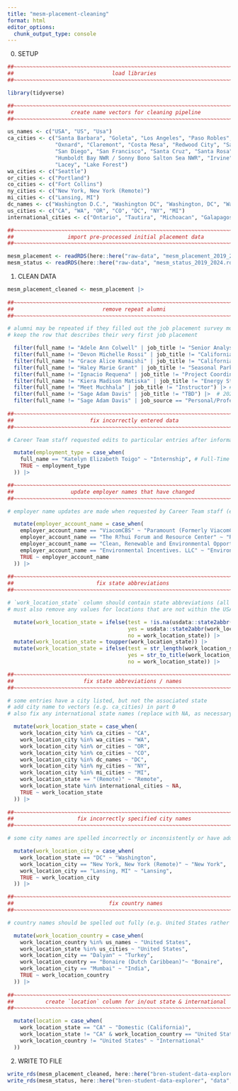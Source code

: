 ```yaml
---
title: "mesm-placement-cleaning"
format: html
editor_options: 
  chunk_output_type: console
---
```


0. SETUP

```r
##~~~~~~~~~~~~~~~~~~~~~~~~~~~~~~~~~~~~~~~~~~~~~~~~~~~~~~~~~~~~~~~~~~~~~~~~~~~~~~
##                               load libraries                             ----
##~~~~~~~~~~~~~~~~~~~~~~~~~~~~~~~~~~~~~~~~~~~~~~~~~~~~~~~~~~~~~~~~~~~~~~~~~~~~~~

library(tidyverse)

##~~~~~~~~~~~~~~~~~~~~~~~~~~~~~~~~~~~~~~~~~~~~~~~~~~~~~~~~~~~~~~~~~~~~~~~~~~~~~~
##                  create name vectors for cleaning pipeline               ----
##~~~~~~~~~~~~~~~~~~~~~~~~~~~~~~~~~~~~~~~~~~~~~~~~~~~~~~~~~~~~~~~~~~~~~~~~~~~~~~

us_names <- c("USA", "US", "Usa")
ca_cities <- c("Santa Barbara", "Goleta", "Los Angeles", "Paso Robles", 
               "Oxnard", "Claremont", "Costa Mesa", "Redwood City", "Sacramento",
               "San Diego", "San Francisco", "Santa Cruz", "Santa Rosa", "Ventura",
               "Humboldt Bay NWR / Sonny Bono Salton Sea NWR", "Irvine", "Rosemead",
               "Lacey", "Lake Forest")
wa_cities <- c("Seattle")
or_cities <- c("Portland")
co_cities <- c("Fort Collins")
ny_cities <- c("New York, New York (Remote)")
mi_cities <- c("Lansing, MI")
dc_names <- c("Washington D.C.", "Washington DC", "Washington, DC", "Washington. DC", "Washington")
us_cities <- c("CA", "WA", "OR", "CO", "DC", "NY", "MI")
international_cities <- c("Ontario", "Tautira", "Michoacan", "Galapagos", "Bonaire", "Maharashtra", "N/A")

##~~~~~~~~~~~~~~~~~~~~~~~~~~~~~~~~~~~~~~~~~~~~~~~~~~~~~~~~~~~~~~~~~~~~~~~~~~~~~~
##                 import pre-processed initial placement data              ----
##~~~~~~~~~~~~~~~~~~~~~~~~~~~~~~~~~~~~~~~~~~~~~~~~~~~~~~~~~~~~~~~~~~~~~~~~~~~~~~

mesm_placement <- readRDS(here::here("raw-data", "mesm_placement_2019_2024.rds")) 
mesm_status <- readRDS(here::here("raw-data", "mesm_status_2019_2024.rds"))
```

1. CLEAN DATA

```r
mesm_placement_cleaned <- mesm_placement |> 
  
##~~~~~~~~~~~~~~~~~~~~~~~~~~~~~~~~~~~~~~~~~~~~~~~~~~~~~~~~~~~~~~~~~~~~~~~~~~~~~~
##                            remove repeat alumni                          ----
##~~~~~~~~~~~~~~~~~~~~~~~~~~~~~~~~~~~~~~~~~~~~~~~~~~~~~~~~~~~~~~~~~~~~~~~~~~~~~~

# alumni may be repeated if they filled out the job placement survey more than once when getting a new job
# keep the row that describes their very first job placement 

  filter(full_name != "Adele Ann Colwell" | job_title != "Senior Analyst, Social Impact & Sustainability") |> # 2024
  filter(full_name != "Devon Michelle Rossi" | job_title != "California Sea Grant Fellow") |> # 2023
  filter(full_name != "Grace Alice Kumaishi" | job_title != "California Sea Grant Fellow") |> # 2022
  filter(full_name != "Haley Marie Grant" | job_title != "Seasonal Park Aide") |> # 2021
  filter(full_name != "Ignacio Requena" | job_title != "Project Coordinator") |> # 2024
  filter(full_name != "Kiera Madison Matiska" | job_title != "Energy Strategy Analyst 1") |> # 2023
  filter(full_name != "Meet Muchhala" | job_title != "Instructor") |> # 2024
  filter(full_name != "Sage Adam Davis" | job_title != "TBD") |>  # 2024
  filter(full_name != "Sage Adam Davis" | job_source == "Personal/Professional Contact") |> # 2024; SD repeated 3x
  
##~~~~~~~~~~~~~~~~~~~~~~~~~~~~~~~~~~~~~~~~~~~~~~~~~~~~~~~~~~~~~~~~~~~~~~~~~~~~~~
##                        fix incorrectly entered data                      ----
##~~~~~~~~~~~~~~~~~~~~~~~~~~~~~~~~~~~~~~~~~~~~~~~~~~~~~~~~~~~~~~~~~~~~~~~~~~~~~~

# Career Team staff requested edits to particular entries after information was entered incorrectly by student submitters

  mutate(employment_type = case_when(
    full_name == "Katelyn Elizabeth Toigo" ~ "Internship", # Full-Time > Internship; requested by K.Birney 2023-02-16
    TRUE ~ employment_type
  )) |> 

##~~~~~~~~~~~~~~~~~~~~~~~~~~~~~~~~~~~~~~~~~~~~~~~~~~~~~~~~~~~~~~~~~~~~~~~~~~~~~~
##                  update employer names that have changed                 ----
##~~~~~~~~~~~~~~~~~~~~~~~~~~~~~~~~~~~~~~~~~~~~~~~~~~~~~~~~~~~~~~~~~~~~~~~~~~~~~~

# employer name updates are made when requested by Career Team staff (e.g. K.Birney requested ViacomCBS update on 2023-02-16)

  mutate(employer_account_name = case_when(
    employer_account_name == "ViacomCBS" ~ "Paramount (Formerly ViacomCSB)",
    employer_account_name == "The R?hui Forum and Resource Center" ~ "Rāhui Forum and Resource Center",
    employer_account_name == "Clean, Renewable and Environmental Opportunities (CREO)CREO" ~ "Clean, Renewable and Environmental Opportunities (CREO)",
    employer_account_name == "Environmental Incentives. LLC" ~ "Environmental Incentives, LLC",
    TRUE ~ employer_account_name
  )) |> 
  
##~~~~~~~~~~~~~~~~~~~~~~~~~~~~~~~~~~~~~~~~~~~~~~~~~~~~~~~~~~~~~~~~~~~~~~~~~~~~~~
##                          fix state abbreviations                         ----
##~~~~~~~~~~~~~~~~~~~~~~~~~~~~~~~~~~~~~~~~~~~~~~~~~~~~~~~~~~~~~~~~~~~~~~~~~~~~~~

# `work_location_state` column should contain state abbreviations (all capitalized)
# must also remove any values for locations that are not within the USA

  mutate(work_location_state = ifelse(test = !is.na(usdata::state2abbr(work_location_state)),
                                      yes = usdata::state2abbr(work_location_state),
                                      no = work_location_state)) |> 
  mutate(work_location_state = toupper(work_location_state)) |> 
  mutate(work_location_state = ifelse(test = str_length(work_location_state) > 2,
                                      yes = str_to_title(work_location_state),
                                      no = work_location_state)) |> 

##~~~~~~~~~~~~~~~~~~~~~~~~~~~~~~~~~~~~~~~~~~~~~~~~~~~~~~~~~~~~~~~~~~~~~~~~~~~~~~
##                      fix state abbreviations / names                     ----
##~~~~~~~~~~~~~~~~~~~~~~~~~~~~~~~~~~~~~~~~~~~~~~~~~~~~~~~~~~~~~~~~~~~~~~~~~~~~~~

# some entries have a city listed, but not the associated state
# add city name to vectors (e.g. ca_cities) in part 0
# also fix any international state names (replace with NA, as necessary)

  mutate(work_location_state = case_when(
    work_location_city %in% ca_cities ~ "CA",
    work_location_city %in% wa_cities ~ "WA",
    work_location_city %in% or_cities ~ "OR",
    work_location_city %in% co_cities ~ "CO",
    work_location_city %in% dc_names ~ "DC",
    work_location_city %in% ny_cities ~ "NY",
    work_location_city %in% mi_cities ~ "MI",
    work_location_state == "(Remote)" ~ "Remote",
    work_location_state %in% international_cities ~ NA,
    TRUE ~ work_location_state
  )) |> 
  
##~~~~~~~~~~~~~~~~~~~~~~~~~~~~~~~~~~~~~~~~~~~~~~~~~~~~~~~~~~~~~~~~~~~~~~~~~~~~~~
##                    fix incorrectly specified city names                  ----
##~~~~~~~~~~~~~~~~~~~~~~~~~~~~~~~~~~~~~~~~~~~~~~~~~~~~~~~~~~~~~~~~~~~~~~~~~~~~~~

# some city names are spelled incorrectly or inconsistently or have additional text that should be removed

  mutate(work_location_city = case_when(
    work_location_state == "DC" ~ "Washington",
    work_location_city == "New York, New York (Remote)" ~ "New York",
    work_location_city == "Lansing, MI" ~ "Lansing",
    TRUE ~ work_location_city
  )) |> 

##~~~~~~~~~~~~~~~~~~~~~~~~~~~~~~~~~~~~~~~~~~~~~~~~~~~~~~~~~~~~~~~~~~~~~~~~~~~~~~
##                              fix country names                           ----
##~~~~~~~~~~~~~~~~~~~~~~~~~~~~~~~~~~~~~~~~~~~~~~~~~~~~~~~~~~~~~~~~~~~~~~~~~~~~~~

# country names should be spelled out fully (e.g. United States rather than US or USA)

  mutate(work_location_country = case_when(
    work_location_country %in% us_names ~ "United States",
    work_location_state %in% us_cities ~ "United States",
    work_location_city == "Dalyan" ~ "Turkey",
    work_location_country == "Bonaire (Dutch Caribbean)"~ "Bonaire",
    work_location_city == "Mumbai" ~ "India",
    TRUE ~ work_location_country
  )) |> 
    
##~~~~~~~~~~~~~~~~~~~~~~~~~~~~~~~~~~~~~~~~~~~~~~~~~~~~~~~~~~~~~~~~~~~~~~~~~~~~~~
##          create `location` column for in/out state & international       ----
##~~~~~~~~~~~~~~~~~~~~~~~~~~~~~~~~~~~~~~~~~~~~~~~~~~~~~~~~~~~~~~~~~~~~~~~~~~~~~~

  mutate(location = case_when(
    work_location_state == "CA" ~ "Domestic (California)",
    work_location_state != "CA" & work_location_country == "United States" ~ "Domestic (Out of State)",
    work_location_country != "United States" ~ "International"
  ))
```

2. WRITE TO FILE

```r
write_rds(mesm_placement_cleaned, here::here("bren-student-data-explorer", "data", "mesm_placement_cleaned.rds")) 
write_rds(mesm_status, here::here("bren-student-data-explorer", "data", "mesm_status_cleaned.rds")) # no actual cleaning required; just renamed and saved to bren-student-data-explorer/data/
```
